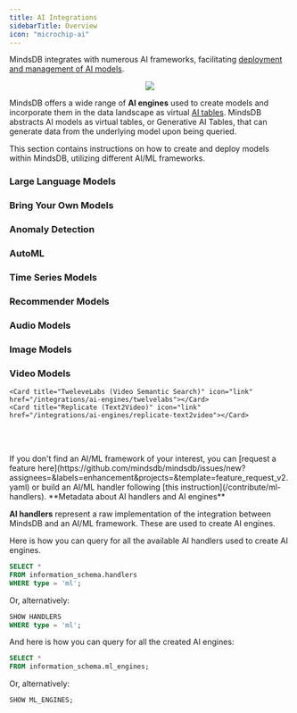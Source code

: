 ```yaml
---
title: AI Integrations
sidebarTitle: Overview
icon: "microchip-ai"
---
```


MindsDB integrates with numerous AI frameworks, facilitating [deployment and management of AI models](/model-management).

<p align="center">
  <img src="/assets/ai-integrations.png" />
</p>

MindsDB offers a wide range of <strong>AI engines</strong> used to create models and incorporate them in the data landscape as virtual [AI tables](/generative-ai-tables). MindsDB abstracts AI models as virtual tables, or Generative AI Tables, that can generate data from the underlying model upon being queried.

<Info>
This section contains instructions on how to create and deploy models within MindsDB, utilizing different AI/ML frameworks.
</Info>

### Large Language Models

<CardGroup cols={4}>
    <Card title="Anthropic" icon="link" href="/integrations/ai-engines/anthropic"></Card>
    <Card title="Anyscale Endpoints" icon="link" href="/integrations/ai-engines/anyscale"></Card>
    <Card title="Cohere" icon="link" href="/integrations/ai-engines/cohere"></Card>
    <Card title="Google Gemini" icon="link" href="/integrations/ai-engines/google_gemini"></Card>
    <Card title="Hugging Face" icon="link" href="/integrations/ai-engines/huggingface"></Card>
    <Card title="Hugging Face Inference API" icon="link" href="/integrations/ai-engines/huggingface_inference_api"></Card>
    <Card title="LangChain" icon="link" href="/integrations/ai-engines/langchain"></Card>
    <Card title="LlamaIndex" icon="link" href="/integrations/ai-engines/llamaindex"></Card>
    <Card title="MonkeyLearn" icon="link" href="/integrations/ai-engines/monkeylearn"></Card>
    <Card title="Ollama" icon="link" href="/integrations/ai-engines/ollama"></Card>
    <Card title="Aimlapi" icon="link" href="/integrations/ai-engines/aimlapi"></Card>
    <Card title="OpenAI" icon="link" href="/integrations/ai-engines/openai"></Card>
    <Card title="Portkey" icon="link" href="/integrations/ai-engines/portkey"></Card>
    <Card title="Replicate (LLM)" icon="link" href="/integrations/ai-engines/replicate-llm"></Card>
    <Card title="Vertex AI" icon="link" href="/integrations/ai-engines/vertex"></Card>
    
</CardGroup>

### Bring Your Own Models

<CardGroup cols={4}>
    <Card title="BYOM" icon="link" href="/integrations/ai-engines/byom"></Card>
    <Card title="MLflow" icon="link" href="/integrations/ai-engines/mlflow"></Card>
    <Card title="Ray Serve" icon="link" href="/integrations/ai-engines/ray-serve"></Card>
    
</CardGroup>

### Anomaly Detection

<CardGroup cols={4}>
    <Card title="Anomaly Detection" icon="link" href="/integrations/ai-engines/anomaly"></Card>

</CardGroup>

### AutoML

<CardGroup cols={4}>
    <Card title="Lightwood" icon="link" href="/integrations/ai-engines/lightwood"></Card>
    <Card title="PyCaret" icon="link" href="/integrations/ai-engines/pycaret"></Card>

</CardGroup>

### Time Series Models

<CardGroup cols={4}>
    <Card title="NeuralForecast" icon="link" href="/integrations/ai-engines/neuralforecast"></Card>
    <Card title="StatsForecast" icon="link" href="/integrations/ai-engines/statsforecast"></Card>
    <Card title="TimeGPT" icon="link" href="/integrations/ai-engines/timegpt"></Card>

</CardGroup>

### Recommender Models

<CardGroup cols={4}>
    <Card title="LightFM" icon="link" href="/integrations/ai-engines/lightfm"></Card>
    <Card title="Popularity Recommender" icon="link" href="/integrations/ai-engines/popularity-recommender"></Card>

</CardGroup>

### Audio Models

<CardGroup cols={4}>
    <Card title="Replicate (Audio)" icon="link" href="/integrations/ai-engines/replicate-audio"></Card>
</CardGroup>

### Image Models

<CardGroup cols={4}>
    <Card title="Clipdrop" icon="link" href="/integrations/ai-engines/clipdrop"></Card>
    <Card title="Replicate (Text2Img)" icon="link" href="/integrations/ai-engines/replicate-text2img"></Card>
    <Card title="Replicate (Img2Text)" icon="link" href="/integrations/ai-engines/replicate-img2txt"></Card>
</CardGroup>

### Video Models

<CardGroup cols={4}>

    <Card title="TweleveLabs (Video Semantic Search)" icon="link" href="/integrations/ai-engines/twelvelabs"></Card>
    <Card title="Replicate (Text2Video)" icon="link" href="/integrations/ai-engines/replicate-text2video"></Card>
</CardGroup>

<br></br>

<Tip>
If you don't find an AI/ML framework of your interest, you can [request a feature here](https://github.com/mindsdb/mindsdb/issues/new?assignees=&labels=enhancement&projects=&template=feature_request_v2.yaml) or build an AI/ML handler following [this instruction](/contribute/ml-handlers).
</Tip>

<Info>
**Metadata about AI handlers and AI engines**

**AI handlers** represent a raw implementation of the integration between MindsDB and an AI/ML framework. These are used to create AI engines.

Here is how you can query for all the available AI handlers used to create AI engines.

  ```sql
  SELECT *
  FROM information_schema.handlers
  WHERE type = 'ml';
  ```

  Or, alternatively:

  ```sql
  SHOW HANDLERS
  WHERE type = 'ml';
  ```

And here is how you can query for all the created AI engines:

  ```sql
  SELECT *
  FROM information_schema.ml_engines;
  ```

  Or, alternatively:

  ```sql
  SHOW ML_ENGINES;
  ```
</Info>
